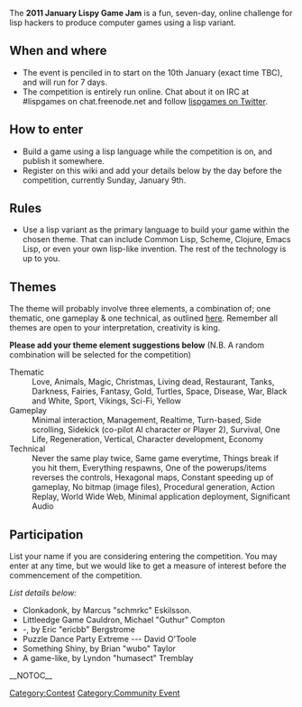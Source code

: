 The '''2011 January Lispy Game Jam''' is a fun, seven-day, online challenge for lisp hackers to produce computer games using a lisp variant.

== When and where ==

* The event is penciled in to start on the 10th January (exact time TBC), and will run for 7 days.
* The competition is entirely run online.  Chat about it on IRC at #lispgames on chat.freenode.net and follow [http://twitter.com/lispgames lispgames on Twitter].

== How to enter ==

* Build a game using a lisp language while the competition is on, and publish it somewhere.
* Register on this wiki and add your details below by the day before the competition, currently Sunday, January 9th.

== Rules ==

* Use a lisp variant as the primary language to build your game within the chosen theme.  That can include Common Lisp, Scheme, Clojure, Emacs Lisp, or even your own lisp-like invention.  The rest of the technology is up to you.

== Themes ==

The theme will probably involve three elements, a combination of; one thematic, one gameplay & one technical, as outlined [http://globalgamejam.org/wiki/content-theme-competition-restraints-tracks here]. Remember all themes are open to your interpretation, creativity is king. 

'''Please add your theme element suggestions below''' (N.B. A random combination will be selected for the competition)

; Thematic
: Love, Animals, Magic, Christmas, Living dead, Restaurant, Tanks, Darkness, Fairies, Fantasy, Gold, Turtles, Space, Disease, War, Black and White, Sport, Vikings, Sci-Fi, Yellow
; Gameplay
: Minimal interaction, Management, Realtime, Turn-based, Side scrolling, Sidekick (co-pilot AI character or Player 2), Survival, One Life, Regeneration, Vertical, Character development, Economy
; Technical
: Never the same play twice, Same game everytime, Things break if you hit them, Everything respawns, One of the powerups/items reverses the controls, Hexagonal maps, Constant speeding up of gameplay, No bitmap (image files), Procedural generation, Action Replay, World Wide Web, Minimal application deployment, Significant Audio

== Participation ==

List your name if you are considering entering the competition. You may enter at any time, but we would like to get a measure of interest before the commencement of the competition.

''List details below:''
* Clonkadonk, by Marcus "schmrkc" Eskilsson.
* Littleedge Game Cauldron, Michael "Guthur" Compton
* -, by Eric "ericbb" Bergstrome
* Puzzle Dance Party Extreme --- David O'Toole
* Something Shiny, by Brian "wubo" Taylor
* A game-like, by Lyndon "humasect" Tremblay
[[Category:Contest]]
[[Category:Community Event]]
__NOTOC__